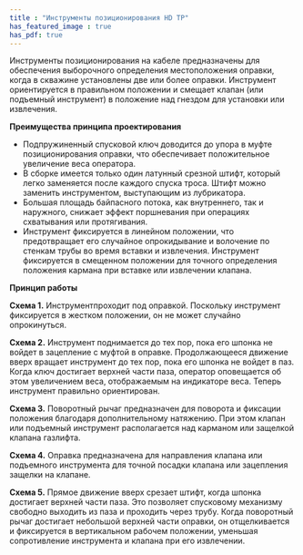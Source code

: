 ```yaml
---
title : "Инструменты позиционирования HD TP"
has_featured_image : true
has_pdf: true
---
```


Инструменты позиционирования на кабеле предназначены для обеспечения выборочного определения местоположения оправки, когда в скважине установлены две или более оправки. Инструмент ориентируется в правильном положении и смещает клапан (или подъемный инструмент) в положение над гнездом для установки или извлечения.

**Преимущества принципа проектирования**

* Подпружиненный спусковой ключ доводится до упора в муфте позиционирования оправки, что обеспечивает положительное увеличение веса оператора.
* В сборке имеется только один латунный срезной штифт, который легко заменяется после каждого спуска троса. Штифт можно заменить инструментом, выступающим из лубрикатора.
* Большая площадь байпасного потока, как внутреннего, так и наружного, снижает эффект поршневания при операциях схватывания или протягивания.
* Инструмент фиксируется в линейном положении, что предотвращает его случайное опрокидывание и волочение по стенкам трубы во время вставки и извлечения. Инструмент фиксируется в смещенном положении для точного определения положения кармана при вставке или извлечении клапана.


**Принцип работы**

**Схема 1.** Инструментпроходит под оправкой. Поскольку инструмент фиксируется в жестком положении, он не может случайно опрокинуться.

**Схема 2.** Инструмент поднимается до тех пор, пока его шпонка не войдет в зацепление с муфтой в оправке. Продолжающееся движение вверх вращает инструмент до тех пор, пока его шпонка не войдет в паз. Когда ключ достигает верхней части паза, оператор оповещается об этом увеличением веса, отображаемым на индикаторе веса. Теперь инструмент правильно ориентирован.

**Схема 3.** Поворотный рычаг предназначен для поворота и фиксации положения благодаря дополнительному натяжению. При этом клапан или подъемный инструмент располагается над карманом или защелкой клапана газлифта.

**Схема 4.** Оправка предназначена для направления клапана или подъемного инструмента для точной посадки клапана или зацепления защелки на клапане.

**Схема 5.** Прямое движение вверх срезает штифт, когда шпонка достигает верхней части паза. Это позволяет спусковому механизму свободно выходить из паза и проходить через трубу. Когда поворотный рычаг достигает небольшой верхней части оправки, он отщелкивается и фиксируется в вертикальном рабочем положении, уменьшая сопротивление инструмента и клапана при его извлечении.